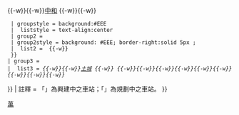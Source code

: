 {{鐵道路線
| 模板名稱 = 臺北捷運路線/萬大-中和-樹林線
| 名稱 = {{Rint|taipei|lg}}&nbsp;[[臺北捷運]][[萬大-中和-樹林線|{{Gray|萬大-中和-樹林線}}]]
| 代表色 = {{台北捷運色彩|萬}}
| 車站列表 = 
 {{Navbox subgroup
 | groupstyle = background:#EEE; border-right:solid 5px {{台北捷運色彩|萬}}
 |  liststyle = text-align:center
 | group1 = [[萬大-中和-樹林線#第一期（萬大線）|{{Gray|萬大線}}]]
 |  list1 = 
  {{Navbox subgroup
  | group1 = 
  |  list1 = {{站|中正紀念堂}}&nbsp;[[淡水信義線|{{Span-tt|{{Color|{{台北捷運色彩|紅}}|■}}|轉乘淡水信義線}}]][[松山新店線|{{Span-tt|{{Color|{{台北捷運色彩|綠}}|■}}|轉乘松山新店線}}]]{{-w}}[[植物園站 (台北市)|{{Gray|植物園}}]]{{-w}}[[廈安站|{{Gray|廈安}}]]{{-w}}[[加蚋站|{{Gray|加蚋}}]]{{-w}}[[永和永平國小站|{{Gray|永和永平國小}}]]{{-w}}[[中和站 (新北市)|中和]]&nbsp;[[環狀線 (台北捷運)|{{Span-tt|{{Color|{{台北捷運色彩|黃}}|■}}|轉乘環狀線}}]]{{-w}}[[連城錦和站|{{Gray|連城錦和}}]]{{-w}}[[中和高中站|{{Gray|中和高中}}]]&nbsp;[[萬大-中和-樹林線|{{Span-tt|{{Color|{{台北捷運色彩|萬}}|■}}|轉乘機廠支線}}]]
  | groupstyle = background:#EEE
  |  liststyle = text-align:center
  | group2 = {{Gray|機廠支線}}
  | group2style = background: #EEE; border-right:solid 5px {{台北捷運色彩|萬}};
  |  list2 = [[中和高中站|{{Gray|中和高中}}]]&nbsp;[[萬大-中和-樹林線|{{Span-tt|{{Color|{{台北捷運色彩|萬}}|■}}|轉乘萬大-中和-樹林線主線}}]]{{-w}}[[莒光站|{{Gray|莒光}}]]&nbsp;[[泰山板橋輕軌|{{Span-tt|{{Color|{{新北捷運色彩|泰}}|■}}|轉乘新北捷運泰山板橋輕軌}}]]
  }}
 | group3 = [[萬大-中和-樹林線#第二期（樹林線）|{{Gray|樹林線}}]]
 |  list3 = ''[[廷寮站|{{Gray|廷寮}}]]{{-w}}[[清水站 (新北市)|{{Gray|清水}}]]{{-w}}[[土城站 (新北市)|土城]]&nbsp;[[板南線|{{Span-tt|{{Color|{{台北捷運色彩|藍}}|■}}|轉乘板南線}}]]{{-w}}[[埤塘站|{{Gray|埤塘}}]]&nbsp;[[永寧站 (臺灣)|{{Span-tt|{{Color|{{台北捷運色彩|藍}}|■}}|站外轉乘板南線永寧站}}]]{{-w}}[[城林橋站|{{Gray|城林橋}}]]{{-w}}[[溪洲站|{{Gray|溪洲}}]]{{-w}}[[彭福站|{{Gray|彭福}}]]{{-w}}[[備內站|{{Gray|備內}}]]{{-w}}[[樹林站 (台北捷運)|{{Gray|樹林}}]]{{-w}}[[潭底站|{{Gray|潭底}}]]{{-w}}[[監理所站|{{Gray|監理所}}]]{{-w}}[[三角埔站|{{Gray|三角埔}}]]{{-w}}{{站|迴龍}}&nbsp;[[中和新蘆線|{{Span-tt|{{Color|{{台北捷運色彩|橘}}|■}}|轉乘中和新蘆線}}]][[桃園捷運棕線|{{Span-tt|{{Color|{{桃園捷運色彩|棕}}|■}}|轉乘桃園捷運棕線}}]]''
}}
| 註釋 = 「{{Color|gray|灰色}}」為興建中之車站；「{{Color|gray|''灰色斜體''}}」為規劃中之車站。
}}<noinclude>[[Category:台北捷運路線模板|萬]]</noinclude>
